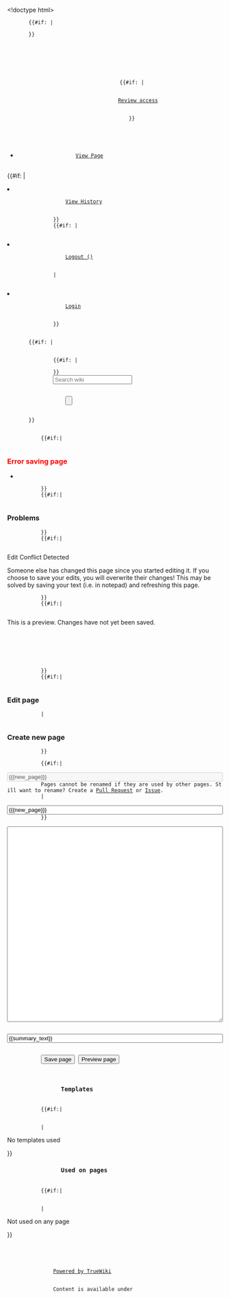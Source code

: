 <!doctype html>
<html lang="en">
    <head>
        <meta name="viewport" content="width=device-width, initial-scale=1.0">
        <meta charset="utf-8" />
        <meta name="robots" content="noindex" />
        {{#if: {{{favicon|}}}|
        <link rel="icon" href="{{{favicon}}}" type="image/icon" />
        }}
        {{{css}}}
        <title>{{{project_name}}} | {{SUBPAGENAME}}</title>
    </head>
    <body>
        <header>
            <div id="pagename">
                {{SUBPAGENAME}}
            </div>
            {{{html_header}}}
            {{#if: {{{user_settings_url}}}|
            <div id="review-access">
                <a href="{{{user_settings_url}}}">Review access</a>
            </div>
            }}
        </header>
        <nav>
            <ul id="navigation-bar">
                {{breadcrumbs}}
            </ul>
            <ul id="navigation-bar" class="right">
                <li>
                    <a href="/{{urlencode:{{FULLPAGENAME}}}}">View Page</a>
                </li>
                {{#if: {{{history_url|}}}|
                <li>
                    <a href="{{{history_url}}}">View History</a>
                </li>
                }}
                {{#if: {{{display_name|}}}|
                <li>
                    <a href="/user/logout?location={{urlencode:{{FULLPAGENAME}}}}">Logout ({{{display_name}}})</a>
                </li>
                |
                <li>
                    <a href="/user/login?location={{urlencode:{{FULLPAGENAME}}}}">Login</a>
                </li>
                }}
            </ul>
        </nav>
        {{#if: {{{has_search|}}}|
        <div id="search">
            <form action="/search" target="_new">
                {{#if: {{{language|}}}|
                <input type="hidden" name="language" value="{{{language}}}" />
                }}
                <input type="text" autocomplete="off" name="query" value="" placeholder="Search wiki" />
                <div id="search-submit">
                    <input type="submit" value="" />
                    <div></div>
                </div>
            </form>
        </div>
        }}
        <main>
            {{#if:{{{page_error|}}}|
            <h3><font color="red">Error saving page</font></h3>
                <ul><li>{{{page_error|}}}</li></ul>
            }}
            {{#if:{{{has_errors|}}}|
            <h3>Problems</h3>
            <ul>
                {{errors}}
            </ul>
            }}
            {{#if:{{{has_edit_conflict|}}}|
            <div id="edit-conflict-title">Edit Conflict Detected</div>
            <div id="edit-conflict-message">Someone else has changed this page since you started editing it. If you choose to save your edits, you will overwrite their changes! This may be solved by saving your text (i.e. in notepad) and refreshing this page.</div>
            }}
            {{#if:{{{is_preview|}}}|
            <div id="preview">This is a preview. Changes have not yet been saved.</div>
            <div id="language-bar">
                <ul>
                    {{language}}
                </ul>
            </div>
            {{content}}
            <div id="content-footer">
                {{footer}}
            </div>
            }}
            {{#if:{{{does_exist|}}}|
            <h3>Edit page</h3>
            |
            <h3>Create new page</h3>
            }}

            <form method="post" accept-charset="utf-8" enctype="multipart/form-data">

            {{#if:{{{has_used_on_pages|}}}|
            <input type="text" value="{{{new_page}}}" style="width: 100%;" disabled />
            <span id="no-rename">Pages cannot be renamed if they are used by other pages. Still want to rename? Create a <a href="{{{repository_url}}}/pulls" target="_new">Pull Request</a> or <a href="{{{repository_url}}}/issues" target="_new">Issue</a>.</span>
            |
            <input type="text" name="page" value="{{{new_page}}}" style="width: 100%;" />
            }}

            <textarea name="content" style="width: 100%;" rows=30>{{page}}</textarea>
            <input type="text" name="summary" maxlength="500" placeholder="Edit Summary (Optional)..." value="{{summary_text}}" style="width: 100%;" />
            {{namespace_edit}}

            <input type="submit" name="save" value="Save page" /> <input type="submit" name="preview" value="Preview page" />
            <input type="hidden" name="edit-nonce" value="{{edit_nonce}}" />
            </form>
            <h3>
                Templates
            </h3>
            {{#if:{{{has_templates_used|}}}|
            <ul>
                {{templates_used}}
            </ul>
            |<p>No templates used</p>}}
            <h3>
                Used on pages
            </h3>
            {{#if:{{{has_used_on_pages|}}}|
            <ul>
                {{used_on_pages}}
            </ul>
            |<p>Not used on any page</p>}}

            {{{javascript}}}
        </main>
        <footer>
            <div id="content-bottom-links">
                {{{html_footer}}}
                <a href="https://github.com/TrueBrain/TrueWiki">Powered by TrueWiki</a>
            </div>
            <div id="content-bottom-copyright">
                Content is available under <a href="/License">{{{license}}}</a>
            </div>
        </footer>
    </body>
</html>
